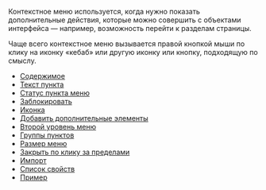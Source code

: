 

Контекстное меню используется, когда нужно показать дополнительные действия,
которые можно совершить с объектами интерфейса — например, возможность перейти
к разделам страницы.

Чаще всего контекстное меню вызывается правой кнопкой мыши по клику на иконку «кебаб»
или другую иконку или кнопку, подходящую по смыслу.

<ContextMenuExampleLabel />

<MdxMenu>

- [Содержимое](##LIBS.STAND.DEV|stand:uikit-components-contextmenu-stable|hash:содержимое)
- [Текст пункта](##LIBS.STAND.DEV|stand:uikit-components-contextmenu-stable|hash:текст-пункта)
- [Статус пункта меню](##LIBS.STAND.DEV|stand:uikit-components-contextmenu-stable|hash:статус-пункта-меню)
- [Заблокировать](##LIBS.STAND.DEV|stand:uikit-components-contextmenu-stable|hash:заблокировать-пункт-меню)
- [Иконка](##LIBS.STAND.DEV|stand:uikit-components-contextmenu-stable|hash:иконка)
- [Добавить дополнительные элементы](##LIBS.STAND.DEV|stand:uikit-components-contextmenu-stable|hash:добавить-дополнительные-элементы)
- [Второй уровень меню](##LIBS.STAND.DEV|stand:uikit-components-contextmenu-stable|hash:второй-уровень-меню)
- [Группы пунктов](##LIBS.STAND.DEV|stand:uikit-components-contextmenu-stable|hash:группы-пунктов-меню)
- [Размер меню](##LIBS.STAND.DEV|stand:uikit-components-contextmenu-stable|hash:размер-меню)
- [Закрыть по клику за пределами](##LIBS.STAND.DEV|stand:uikit-components-contextmenu-stable|hash:закрыть-меню-по-клику-по-внешней-области)
- [Импорт](##LIBS.STAND.DEV|stand:uikit-components-contextmenu-stable|hash:импорт)
- [Список свойств](##LIBS.STAND.DEV|stand:uikit-components-contextmenu-stable|hash:свойства)
- [Пример](##LIBS.STAND.DEV|stand:uikit-components-contextmenu-stable|hash:пример)

</MdxMenu>
